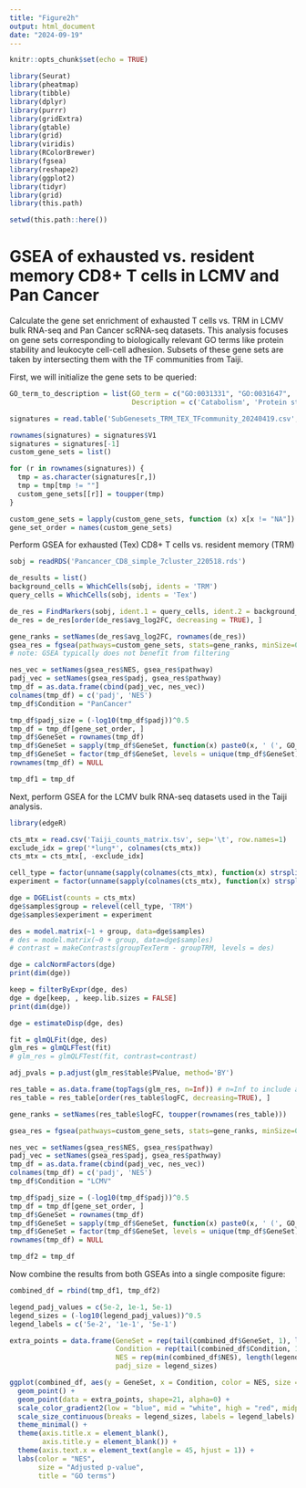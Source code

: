 ```yaml
---
title: "Figure2h"
output: html_document
date: "2024-09-19"
---
```


```r
knitr::opts_chunk$set(echo = TRUE)
```

```r
library(Seurat)
library(pheatmap)
library(tibble)
library(dplyr)
library(purrr)
library(gridExtra)
library(gtable)
library(grid)
library(viridis)
library(RColorBrewer)
library(fgsea)
library(reshape2)
library(ggplot2)
library(tidyr)
library(grid)
library(this.path)

setwd(this.path::here())
```

# GSEA of exhausted vs. resident memory CD8+ T cells in LCMV and Pan Cancer

Calculate the gene set enrichment of exhausted T cells vs. TRM in LCMV bulk RNA-seq and Pan Cancer scRNA-seq datasets. This analysis focuses on gene sets corresponding to biologically relevant GO terms like protein stability and leukocyte cell-cell adhesion. Subsets of these gene sets are taken by intersecting them with the TF communities from Taiji.

First, we will initialize the gene sets to be queried:

```r
GO_term_to_description = list(GO_term = c("GO:0031331",	"GO:0031647",	"GO:1903052",	"GO:0043161",	"GO:0061919",	"GO:0097193",	"GO:0032623",	"GO:0032743",	"GO:0032663",	"GO:0071559",	"GO:0007015",	"GO:2000112",	"GO:0043087",	"GO:0007159"),
                              Description = c('Catabolism', 'Protein stability', 'Proteolysis', 'UPS', 'Autophagy', 'Intrinsic apoptosis', 'IL-2 production', 'Pos. reg. of IL-2 production', 'Reg. of IL-2 production', 'TGF-Beta', 'Actin', 'Reg. of cellular macromolecule biosynthetic process', 'Reg. of GTPase activity', 'Leukocyte cell-cell adhesion'))

signatures = read.table('SubGenesets_TRM_TEX_TFcommunity_20240419.csv', header=FALSE, sep=',')

rownames(signatures) = signatures$V1
signatures = signatures[-1]
custom_gene_sets = list()

for (r in rownames(signatures)) {
  tmp = as.character(signatures[r,])
  tmp = tmp[tmp != ""]
  custom_gene_sets[[r]] = toupper(tmp)
}

custom_gene_sets = lapply(custom_gene_sets, function (x) x[x != "NA"])
gene_set_order = names(custom_gene_sets)
```

Perform GSEA for exhausted (Tex) CD8+ T cells vs. resident memory (TRM)

```r
sobj = readRDS('Pancancer_CD8_simple_7cluster_220518.rds')

de_results = list()
background_cells = WhichCells(sobj, idents = 'TRM')
query_cells = WhichCells(sobj, idents = 'Tex')

de_res = FindMarkers(sobj, ident.1 = query_cells, ident.2 = background_cells, min.pct = 0.1, assay = 'RNA', slot = 'data')
de_res = de_res[order(de_res$avg_log2FC, decreasing = TRUE), ]

gene_ranks = setNames(de_res$avg_log2FC, rownames(de_res))
gsea_res = fgsea(pathways=custom_gene_sets, stats=gene_ranks, minSize=0, maxSize=5000)
# note: GSEA typically does not benefit from filtering

nes_vec = setNames(gsea_res$NES, gsea_res$pathway)
padj_vec = setNames(gsea_res$padj, gsea_res$pathway)
tmp_df = as.data.frame(cbind(padj_vec, nes_vec))
colnames(tmp_df) = c('padj', 'NES')
tmp_df$Condition = "PanCancer"

tmp_df$padj_size = (-log10(tmp_df$padj))^0.5
tmp_df = tmp_df[gene_set_order, ]
tmp_df$GeneSet = rownames(tmp_df)
tmp_df$GeneSet = sapply(tmp_df$GeneSet, function(x) paste0(x, ' (', GO_term_to_description$Description[GO_term_to_description$GO_term == x], ')'))
tmp_df$GeneSet = factor(tmp_df$GeneSet, levels = unique(tmp_df$GeneSet))
rownames(tmp_df) = NULL

tmp_df1 = tmp_df
```

Next, perform GSEA for the LCMV bulk RNA-seq datasets used in the Taiji analysis.

```r
library(edgeR)

cts_mtx = read.csv('Taiji_counts_matrix.tsv', sep='\t', row.names=1)
exclude_idx = grep('*lung*', colnames(cts_mtx))
cts_mtx = cts_mtx[, -exclude_idx]

cell_type = factor(unname(sapply(colnames(cts_mtx), function(x) strsplit(x, '_')[[1]][[1]])))
experiment = factor(unname(sapply(colnames(cts_mtx), function(x) strsplit(x, '_')[[1]][[2]])))

dge = DGEList(counts = cts_mtx)
dge$samples$group = relevel(cell_type, 'TRM')
dge$samples$experiment = experiment

des = model.matrix(~1 + group, data=dge$samples)
# des = model.matrix(~0 + group, data=dge$samples)
# contrast = makeContrasts(groupTexTerm - groupTRM, levels = des)

dge = calcNormFactors(dge)
print(dim(dge))

keep = filterByExpr(dge, des)
dge = dge[keep, , keep.lib.sizes = FALSE]
print(dim(dge))

dge = estimateDisp(dge, des)

fit = glmQLFit(dge, des)
glm_res = glmQLFTest(fit)
# glm_res = glmQLFTest(fit, contrast=contrast)

adj_pvals = p.adjust(glm_res$table$PValue, method='BY')

res_table = as.data.frame(topTags(glm_res, n=Inf)) # n=Inf to include all genes
res_table = res_table[order(res_table$logFC, decreasing=TRUE), ]

gene_ranks = setNames(res_table$logFC, toupper(rownames(res_table)))

gsea_res = fgsea(pathways=custom_gene_sets, stats=gene_ranks, minSize=0, maxSize=5000)

nes_vec = setNames(gsea_res$NES, gsea_res$pathway)
padj_vec = setNames(gsea_res$padj, gsea_res$pathway)
tmp_df = as.data.frame(cbind(padj_vec, nes_vec))
colnames(tmp_df) = c('padj', 'NES')
tmp_df$Condition = "LCMV"

tmp_df$padj_size = (-log10(tmp_df$padj))^0.5
tmp_df = tmp_df[gene_set_order, ]
tmp_df$GeneSet = rownames(tmp_df)
tmp_df$GeneSet = sapply(tmp_df$GeneSet, function(x) paste0(x, ' (', GO_term_to_description$Description[GO_term_to_description$GO_term == x], ')'))
tmp_df$GeneSet = factor(tmp_df$GeneSet, levels = unique(tmp_df$GeneSet))
rownames(tmp_df) = NULL

tmp_df2 = tmp_df
```

Now combine the results from both GSEAs into a single composite figure:

```r
combined_df = rbind(tmp_df1, tmp_df2)

legend_padj_values = c(5e-2, 1e-1, 5e-1)
legend_sizes = (-log10(legend_padj_values))^0.5
legend_labels = c('5e-2', '1e-1', '5e-1')

extra_points = data.frame(GeneSet = rep(tail(combined_df$GeneSet, 1), length(legend_sizes)),
                          Condition = rep(tail(combined_df$Condition, 1), length(legend_sizes)),
                          NES = rep(min(combined_df$NES), length(legend_sizes)),  # Use a consistent value for NES
                          padj_size = legend_sizes)

```

```r
ggplot(combined_df, aes(y = GeneSet, x = Condition, color = NES, size = padj_size)) +
  geom_point() +
  geom_point(data = extra_points, shape=21, alpha=0) + 
  scale_color_gradient2(low = "blue", mid = "white", high = "red", midpoint = 0) +
  scale_size_continuous(breaks = legend_sizes, labels = legend_labels) + 
  theme_minimal() +
  theme(axis.title.x = element_blank(),
        axis.title.y = element_blank()) +
  theme(axis.text.x = element_text(angle = 45, hjust = 1)) +
  labs(color = "NES",
       size = "Adjusted p-value",
       title = "GO terms")
```
